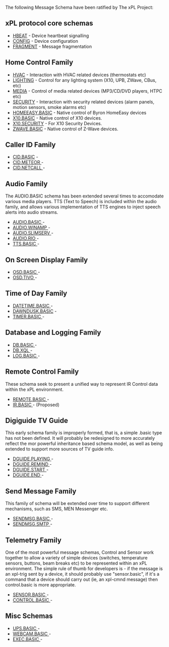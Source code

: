The following Message Schema have been ratified by The xPL Project:

== xPL protocol core schemas ==

*[[Schemas/HBEAT.mediawiki| HBEAT]] -  Device heartbeat signalling
*[[Schemas/CONFIG.mediawiki| CONFIG]] -  Device configuration
*[[Schemas/FRAGMENT.mediawiki| FRAGMENT]] -  Message fragmentation

== Home Control Family ==

*[[Schemas/HVAC.mediawiki| HVAC]] -  Interaction with HVAC related devices (thermostats etc)
*[[Schemas/LIGHTING.mediawiki| LIGHTING]] -  Control for any lighting system (X10, UPB, ZWave, CBus, etc)
*[[Schemas/MEDIA.mediawiki| MEDIA]] -  Control of media related devices (MP3/CD/DVD players, HTPC etc)
*[[Schemas/SECURITY.mediawiki| SECURITY]] -  Interaction with security related devices (alarm panels, motion sensors, smoke alarms etc)
*[[Schemas/HOMEEASY.BASIC.mediawiki| HOMEEASY.BASIC]] -  Native control of Byron HomeEasy devices
*[[Schemas/X10.BASIC.mediawiki| X10.BASIC]] -  Native control of X10 devices.
*[[Schemas/X10.SECURITY.mediawiki| X10.SECURITY]] -  For X10 Security Devices.
*[[Schemas/ZWAVE.BASIC.mediawiki| ZWAVE.BASIC]] -  Native control of Z-Wave devices.

== Caller ID Family ==
*[[Schemas/CID.BASIC.mediawiki| CID.BASIC]] - 
*[[Schemas/CID.METEOR.mediawiki| CID.METEOR ]] - 
*[[Schemas/CID.NETCALL.mediawiki| CID.NETCALL ]] - 

== Audio Family ==
The AUDIO.BASIC schema has been extended several times to accomodate various media players. TTS (Text to Speech) is included within the audio family, and allows various implementation of TTS engines to inject speech alerts into audio streams. 

*[[Schemas/AUDIO.BASIC.mediawiki| AUDIO.BASIC ]] - 
*[[Schemas/AUDIO.WINAMP.mediawiki| AUDIO.WINAMP ]] - 
*[[Schemas/AUDIO.SLIMSERV.mediawiki| AUDIO.SLIMSERV ]] - 
*[[Schemas/AUDIO.RIO.mediawiki| AUDIO.RIO ]] - 
*[[Schemas/TTS.BASIC.mediawiki| TTS.BASIC ]] - 

== On Screen Display Family ==
*[[Schemas/OSD.BASIC.mediawiki| OSD.BASIC ]] - 
*[[Schemas/OSD.TIVO.mediawiki| OSD.TIVO ]] - 

== Time of Day Family ==
*[[Schemas/DATETIME.BASIC.mediawiki| DATETIME.BASIC ]] - 
*[[Schemas/DAWNDUSK.BASIC.mediawiki| DAWNDUSK.BASIC]] - 
*[[Schemas/TIMER.BASIC.mediawiki| TIMER.BASIC ]] - 

== Database and Logging Family ==
*[[Schemas/DB.BASIC.mediawiki| DB.BASIC ]] - 
*[[Schemas/DB.XQL.mediawiki| DB.XQL ]] - 
*[[Schemas/LOG.BASIC.mediawiki| LOG.BASIC ]] - 

== Remote Control Family ==
These schema seek to present a unified way to represent IR Control data within the xPL environment.

*[[Schemas/REMOTE.BASIC.mediawiki| REMOTE.BASIC ]] - 
*[[Schemas/IR.BASIC.mediawiki| IR.BASIC ]] -  (Proposed)

== Digiguide TV Guide ==
This early schema family is improperly formed, that is, a simple .basic type has not been defined. It will probably be redesigned to more accurately reflect the mor powerful inheritance based schema model, as well as being extended to support more sources of TV guide info.

*[[Schemas/DGUIDE.PLAYING.mediawiki| DGUIDE.PLAYING ]] - 
*[[Schemas/DGUIDE.REMIND.mediawiki| DGUIDE.REMIND ]] - 
*[[Schemas/DGUIDE.START.mediawiki| DGUIDE.START ]] - 
*[[Schemas/DGUIDE.END.mediawiki| DGUIDE.END ]] - 

== Send Message Family ==
This family of schema will be extended over time to support different mechanisms, such as SMS, MEN Messenger etc. 

*[[Schemas/SENDMSG.BASIC.mediawiki| SENDMSG.BASIC ]] - 
*[[Schemas/SENDMSG.SMTP.mediawiki| SENDMSG.SMTP ]] - 

== Telemetry Family ==
One of the most powerful message schemas, Control and Sensor work together to allow a variety of simple devices (switches, temperature sensors, buttons, beam breaks etc) to be represented within an xPL environment. The simple rule of thumb for developers is - if the message is an xpl-trig sent by a device, it should probably use "sensor.basic", if it's a command that a device should carry out (ie, an xpl-cmnd message) then control.basic is more appropriate.

*[[Schemas/SENSOR.BASIC.mediawiki| SENSOR.BASIC ]] - 
*[[Schemas/CONTROL.BASIC.mediawiki| CONTROL.BASIC ]] - 

== Misc Schemas ==
*[[Schemas/UPS.BASIC.mediawiki| UPS.BASIC ]] - 
*[[Schemas/WEBCAM.BASIC.mediawiki| WEBCAM.BASIC ]] - 
*[[Schemas/EXEC.BASIC.mediawiki| EXEC.BASIC ]] - 

